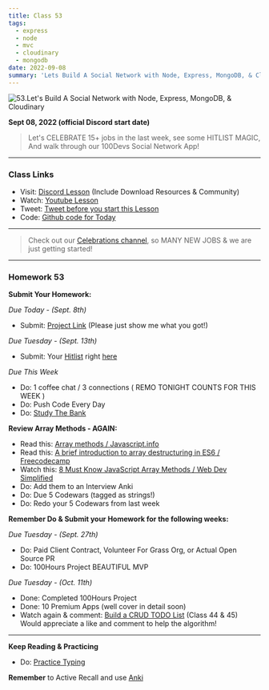 ```yaml
---
title: Class 53
tags:
  - express
  - node
  - mvc
  - cloudinary
  - mongodb
date: 2022-09-08
summary: 'Lets Build A Social Network with Node, Express, MongoDB, & Cloudinary'
---
```


![53.Let's Build A Social Network with Node, Express, MongoDB, & Cloudinary](https://cdn.hashnode.com/res/hashnode/image/upload/v1676743057748/FGzCtflvW.png?auto=compress)

**Sept 08, 2022 (official Discord start date)**

> Let's CELEBRATE 15+ jobs in the last week, see some HITLIST MAGIC, <br /> And walk through our 100Devs Social Network App!

<hr />

### Class Links

- Visit: [Discord Lesson](https://discord.com/channels/735923219315425401/738891289071714388/1017548346963001344) (Include Download Resources & Community)
- Watch: [Youtube Lesson](https://youtu.be/xsKGlEemTAo)
- Tweet: [Tweet before you start this Lesson](https://twitter.com/leonnoel/status/1567988894712627201)
- Code: [Github code for Today](https://github.com/100devs/binary-upload-boom)

<hr />

> Check out our [Celebrations channel](https://discord.com/channels/735923219315425401/735936014832369687), so MANY NEW JOBS & we are just getting started!

<hr />

### Homework 53

**Submit Your Homework:**

_Due Today - (Sept. 8th)_

- Submit: [Project Link](https://forms.gle/jBaRJS1JfpKRZnry8) (Please just show me what you got!)

_Due Tuesday - (Sept. 13th)_

- Submit: Your [Hitlist](https://docs.google.com/spreadsheets/d/1Be-6gYvrfi8l-M0RnObzdysRIG7N7Yyu6rIF0OHw0Q4/edit?usp=sharing) right [here](https://forms.gle/8qWjZSihPaG5uyHX8)

_Due This Week_

- Do: 1 coffee chat / 3 connections ( REMO TONIGHT COUNTS FOR THIS WEEK )
- Do: Push Code Every Day
- Do: [Study The Bank](https://docs.google.com/document/d/1p7DhCsLOMMybYfePWLlD1-_8KU20zkBoArH4pnW1o3c)

**Review Array Methods - AGAIN:**

- Read this: [Array methods / Javascript.info](https://javascript.info/array-methods)
- Read this: [A brief introduction to array destructuring in ES6 / Freecodecamp](https://www.freecodecamp.org/news/array-destructuring-in-es6-30e398f21d10/)
- Watch this: [8 Must Know JavaScript Array Methods / Web Dev Simplified](https://youtu.be/R8rmfD9Y5-c)
- Do: Add them to an Interview Anki
- Do: Due 5 Codewars (tagged as strings!)
- Do: Redo your 5 Codewars from last week

**Remember Do & Submit your Homework for the following weeks:**

_Due Tuesday - (Sept. 27th)_

- Do: Paid Client Contract, Volunteer For Grass Org, or Actual Open Source PR
- Do: 100Hours Project BEAUTIFUL MVP

_Due Tuesday - (Oct. 11th)_

- Done: Completed 100Hours Project
- Done: 10 Premium Apps (well cover in detail soon)
- Watch again & comment: [Build a CRUD TODO List](https://youtu.be/jZ-kmmgi_d0) (Class 44 & 45) <br /> Would appreciate a like and comment to help the algorithm!

<hr />

**Keep Reading & Practicing**

- Do: [Practice Typing](https://www.keybr.com/)

**Remember** to Active Recall and use [Anki](https://apps.ankiweb.net/)

